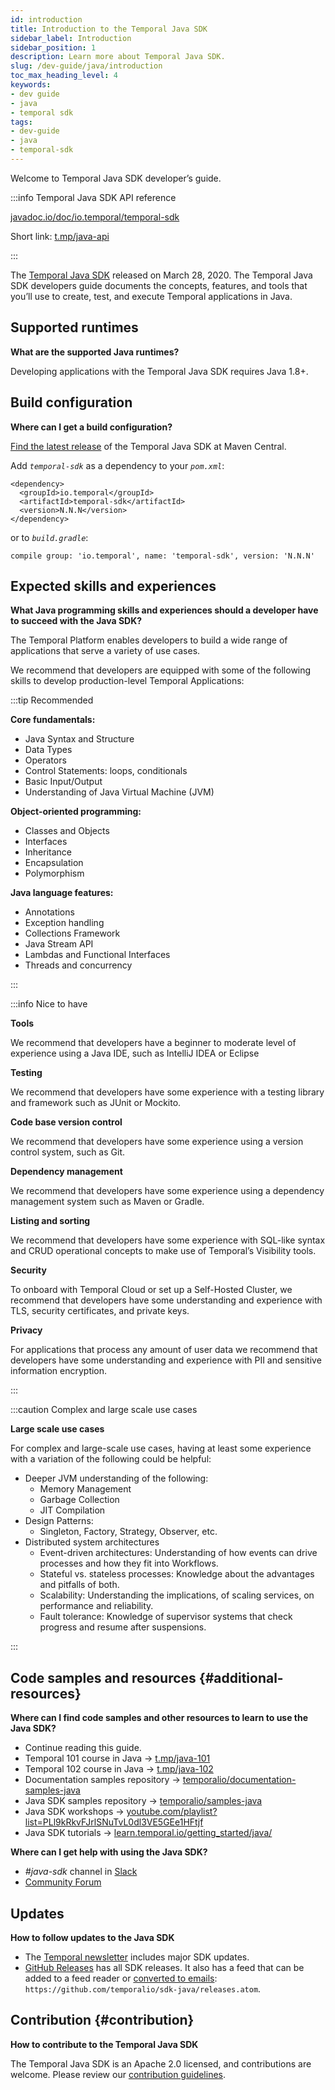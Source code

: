 ```yaml
---
id: introduction
title: Introduction to the Temporal Java SDK
sidebar_label: Introduction
sidebar_position: 1
description: Learn more about Temporal Java SDK.
slug: /dev-guide/java/introduction
toc_max_heading_level: 4
keywords:
- dev guide
- java
- temporal sdk
tags:
- dev-guide
- java
- temporal-sdk
---
```



Welcome to Temporal Java SDK developer’s guide.

:::info Temporal Java SDK API reference

[javadoc.io/doc/io.temporal/temporal-sdk](https://www.javadoc.io/doc/io.temporal/temporal-sdk/latest/index.html)

Short link: [t.mp/java-api](https://t.mp/java-api)

:::

The [Temporal Java SDK](https://github.com/temporalio/sdk-java) released on March 28, 2020.
The Temporal Java SDK developers guide documents the concepts, features, and tools that you’ll use to create, test, and execute Temporal applications in Java.

## Supported runtimes

**What are the supported Java runtimes?**

Developing applications with the Temporal Java SDK requires Java 1.8+.

## Build configuration

**Where can I get a build configuration?**

[Find the latest release](https://search.maven.org/artifact/io.temporal/temporal-sdk) of the Temporal Java SDK at Maven Central.

Add _`temporal-sdk`_ as a dependency to your _`pom.xml`_:

```text
<dependency>
  <groupId>io.temporal</groupId>
  <artifactId>temporal-sdk</artifactId>
  <version>N.N.N</version>
</dependency>
```

or to _`build.gradle`_:

```text
compile group: 'io.temporal', name: 'temporal-sdk', version: 'N.N.N'
```

## Expected skills and experiences

**What Java programming skills and experiences should a developer have to succeed with the Java SDK?**

The Temporal Platform enables developers to build a wide range of applications that serve a variety of use cases.

We recommend that developers are equipped with some of the following skills to develop production-level Temporal Applications:

:::tip Recommended

**Core fundamentals:**

- Java Syntax and Structure
- Data Types
- Operators
- Control Statements: loops, conditionals
- Basic Input/Output
- Understanding of Java Virtual Machine (JVM)

**Object-oriented programming:**

- Classes and Objects
- Interfaces
- Inheritance
- Encapsulation
- Polymorphism

**Java language features:**

- Annotations
- Exception handling
- Collections Framework
- Java Stream API
- Lambdas and Functional Interfaces
- Threads and concurrency

:::

:::info Nice to have

**Tools**

We recommend that developers have a beginner to moderate level of experience using a Java IDE, such as IntelliJ IDEA or Eclipse

**Testing**

We recommend that developers have some experience with a testing library and framework such as JUnit or Mockito.

**Code base version control**

We recommend that developers have some experience using a version control system, such as Git.

**Dependency management**

We recommend that developers have some experience using a dependency management system such as Maven or Gradle.

**Listing and sorting**

We recommend that developers have some experience with SQL-like syntax and CRUD operational concepts to make use of Temporal’s Visibility tools.

**Security**

To onboard with Temporal Cloud or set up a Self-Hosted Cluster, we recommend that developers have some understanding and experience with TLS, security certificates, and private keys.

**Privacy**

For applications that process any amount of user data we recommend that developers have some understanding and experience with PII and sensitive information encryption.

:::

:::caution Complex and large scale use cases

**Large scale use cases**

For complex and large-scale use cases, having at least some experience with a variation of the following could be helpful:

- Deeper JVM understanding of the following:
  - Memory Management
  - Garbage Collection
  - JIT Compilation
- Design Patterns:
  - Singleton, Factory, Strategy, Observer, etc.
- Distributed system architectures
  - Event-driven architectures: Understanding of how events can drive processes and how they fit into Workflows.
  - Stateful vs. stateless processes: Knowledge about the advantages and pitfalls of both.
  - Scalability: Understanding the implications, of scaling services, on performance and reliability.
  - Fault tolerance: Knowledge of supervisor systems that check progress and resume after suspensions.

:::

## Code samples and resources {#additional-resources}

**Where can I find code samples and other resources to learn to use the Java SDK?**

- Continue reading this guide.
- Temporal 101 course in Java → [t.mp/java-101](https://t.mp/java-101)
- Temporal 102 course in Java → [t.mp/java-102](https://t.mp/java-102)
- Documentation samples repository → [temporalio/documentation-samples-java](https://github.com/temporalio/documentation-samples-java)
- Java SDK samples repository → [temporalio/samples-java](https://github.com/temporalio/samples-java)
- Java SDK workshops → [youtube.com/playlist?list=PLl9kRkvFJrlSNuTvL0dl3VE5GEe1HFtjf](https://www.youtube.com/playlist?list=PLl9kRkvFJrlSNuTvL0dl3VE5GEe1HFtjf)
- Java SDK tutorials → [learn.temporal.io/getting_started/java/](https://learn.temporal.io/getting_started/java/)

**Where can I get help with using the Java SDK?**

- _#java-sdk_ channel in [Slack](https://t.mp/slack)
- [Community Forum](https://community.temporal.io/tag/java-sdk)

## Updates

**How to follow updates to the Java SDK**

- The [Temporal newsletter](https://t.mp/news) includes major SDK updates.
- [GitHub Releases](https://github.com/temporalio/sdk-java/releases) has all SDK releases. It also has a feed that can be added to a feed reader or [converted to emails](https://blogtrottr.com/): `https://github.com/temporalio/sdk-java/releases.atom`.

## Contribution {#contribution}

**How to contribute to the Temporal Java SDK**

The Temporal Java SDK is an Apache 2.0 licensed, and contributions are welcome.
Please review our [contribution guidelines](https://github.com/temporalio/sdk-java/blob/master/CONTRIBUTING.md).


